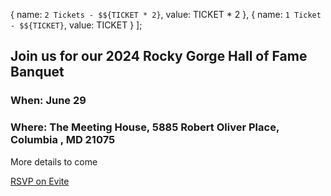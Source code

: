 
  { name: `2 Tickets - $${TICKET * 2}`, value: TICKET * 2 },
  {
    name: `1 Ticket - $${TICKET}`,
    value: TICKET
  }
];

<BanquetTickets defaultAmount={TICKET} options={OPTIONS} description="Banquet Tickets">

## Join us for our 2024 Rocky Gorge Hall of Fame Banquet

### When: June 29

### Where: The Meeting House, 5885 Robert Oliver Place, Columbia , MD 21075

More details to come

[RSVP on Evite](http://evite.me/6AjARuyyWm)
</BanquetTickets>